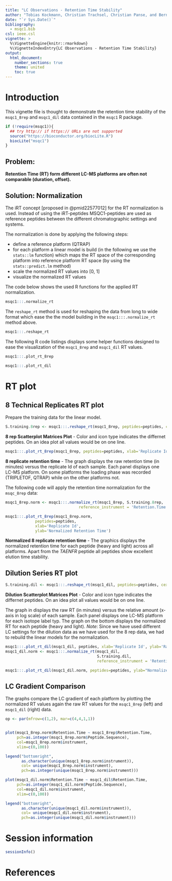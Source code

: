 ```yaml
---
title: "LC Observations - Retention Time Stability"
author: "Tobias Kockmann, Christian Trachsel, Christian Panse, and Bernd Roschitzki"
date: "`r Sys.Date()`"
bibliography:
  - msqc1.bib
csl: ieee.csl
vignette: >
  %\VignetteEngine{knitr::rmarkdown}
  %\VignetteIndexEntry{LC Observations - Retention Time Stability}
output:
  html_document:
    number_sections: true
    theme: united	
    toc: true
---
```


<!--
%\VignetteIndexEntry{LC Observations - Retention Time Stability}
%\VignetteEngine{knitr::rmarkdown}
-->

<script type="text/javascript"
  src="http://cdn.mathjax.org/mathjax/latest/MathJax.js?config=TeX-AMS-MML_HTMLorMML">
</script>

# Introduction 
This vignette file is thought to demonstrate the retention time stability of the `msqc1_8rep` and `msqc1_dil` data contained in the `msqc1` R package.

```r
if (!require(msqc1)){
  ## try http:// if https:// URLs are not supported
  source("https://bioconductor.org/biocLite.R")
  biocLite("msqc1")
}
```

## Problem: 

**Retention Time (RT) form different LC-MS platforms are often not comparable (duration, offset).**

## Solution: Normalization 

The iRT concept [proposed in @pmid22577012] for the RT normalization is used.
Instead of using the iRT-peptides 
MSQC1-peptides are used as reference peptides between the different chromatographic settings and systems.

The normalization is done by applying the following steps:

- define a reference platform (QTRAP)
- for each platform a linear model is build (in the following we use the `stats::lm` function) which maps the RT space of the corresponding platform into reference platform RT space (by using the `stats::predict.lm` method)
- scale the normalized RT values into [0, 1]
- visualize the normalized RT values

The code below shows the used R functions for the applied RT normalization.


```r
msqc1:::.normalize_rt
```

The `reshape_rt` method is used for reshaping the data from long to wide format which ease the the model building in the `msqc1:::.normalize_rt` method above.

```r
msqc1:::.reshape_rt
```

The following R code listings displays some helper functions designed to ease the visualization of the `msqc1_8rep` and `msqc1_dil` RT values.

```r
msqc1:::.plot_rt_8rep

msqc1:::.plot_rt_dil
```


# RT plot
## 8 Technical Replicates RT plot

Prepare the training data for the linear model.
```r
S.training.8rep <- msqc1:::.reshape_rt(msqc1_8rep, peptides=peptides, cex=2)
```

**8 rep Scatterplot Matrices Plot** - Color and icon type indicates the differnet peptides. On an idea plot all values would be on one line.

```r
msqc1:::.plot_rt_8rep(msqc1_8rep, peptides=peptides, xlab='Replicate Id')
```

**8 replicate retention time** - The graph displays the raw retention time (in minutes) versus the replicate Id of each sample. Each panel displays one LC-MS platform. On some platforms the loading phase was recorded (TRIPLETOF, QTRAP) while on the other platforms not.


The following code will apply the retention time normalization for the `msqc_8rep` data:

```r
msqc1_8rep.norm <- msqc1:::.normalize_rt(msqc1_8rep, S.training.8rep, 
                                reference_instrument = 'Retention.Time.QTRAP')

msqc1:::.plot_rt_8rep(msqc1_8rep.norm,
             peptides=peptides,
             xlab='Replicate Id',
             ylab='Normalized Retention Time')
```

**Normalized 8 replicate retention time** - The graphics displays the normalized retention time for each peptide (heavy and light) across all platforms. Apart from the *TAENFR* peptide all peptides show excellent elution time stability.


## Dilution Series RT plot

```r
S.training.dil <- msqc1:::.reshape_rt(msqc1_dil, peptides=peptides, cex=2)
```

**Dilution Scatterplot Matrices Plot** - Color and icon type indicates the differnet peptides. On an idea plot all values would be on one line.


The graph in  displays the raw RT (in minutes) 
versus the relative amount (x-axis in log scale) of each sample. 
Each panel displays one LC-MS platform for each isotope label typ. 
The graph on the bottom  displays the normalized RT for each peptide (heavy and light).
*Note*: Since we have used different LC settings for the dilution data as we have used for the 8 rep data, we had to rebuild the linear models for the normalization.

```r
msqc1:::.plot_rt_dil(msqc1_dil, peptides, xlab='Replicate Id', ylab='Raw Retention Time')
msqc1_dil.norm <- msqc1:::.normalize_rt(msqc1_dil, 
                                        S.training.dil, 
                                        reference_instrument = 'Retention.Time.QTRAP')

msqc1:::.plot_rt_dil(msqc1_dil.norm, peptides=peptides, ylab="Normalized Retention Time")
```


## LC Gradient Comparison

The graphs compare the LC gradient of each platform by plotting the normalized RT values again the raw RT values for the `msqc1_8rep` (left) and `msqc1_dil` (right) data.

```r
op <- par(mfrow=c(1,2), mar=c(4,4,1,1))


plot(msqc1_8rep.norm$Retention.Time ~ msqc1_8rep$Retention.Time, 
     pch=as.integer(msqc1_8rep.norm$Peptide.Sequence),
     col=msqc1_8rep.norm$instrument,
     xlim=c(0,100))

legend("bottomright", 
       as.character(unique(msqc1_8rep.norm$instrument)),
       col= unique(msqc1_8rep.norm$instrument), 
       pch=as.integer(unique(msqc1_8rep.norm$instrument)))

plot(msqc1_dil.norm$Retention.Time ~ msqc1_dil$Retention.Time, 
     pch=as.integer(msqc1_dil.norm$Peptide.Sequence),
     col=msqc1_dil.norm$instrument,
     xlim=c(0,100))

legend("bottomright", 
       as.character(unique(msqc1_dil.norm$instrument)),
       col= unique(msqc1_dil.norm$instrument), 
       pch=as.integer(unique(msqc1_dil.norm$instrument)))

```


# Session information

```r
sessionInfo()
```
# References

